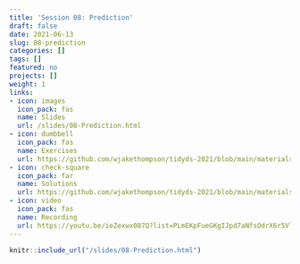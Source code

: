```yaml
---
title: 'Session 08: Prediction'
draft: false
date: 2021-06-13
slug: 08-prediction
categories: []
tags: []
featured: no
projects: []
weight: 1
links:
- icon: images
  icon_pack: fas
  name: Slides
  url: /slides/08-Prediction.html
- icon: dumbbell
  icon_pack: fas
  name: Exercises
  url: https://github.com/wjakethompson/tidyds-2021/blob/main/materials/exercises/08-prediction.Rmd
- icon: check-square
  icon_pack: far
  name: Solutions
  url: https://github.com/wjakethompson/tidyds-2021/blob/main/materials/solutions/08-prediction-solutions.Rmd
- icon: video
  icon_pack: fas
  name: Recording
  url: https://youtu.be/ieZexwx087Q?list=PLmEKpFueGKgIJpd7aNfsOdrX6r5VlsVpn&t=4553
---
```


```r
knitr::include_url("/slides/08-Prediction.html")
```
